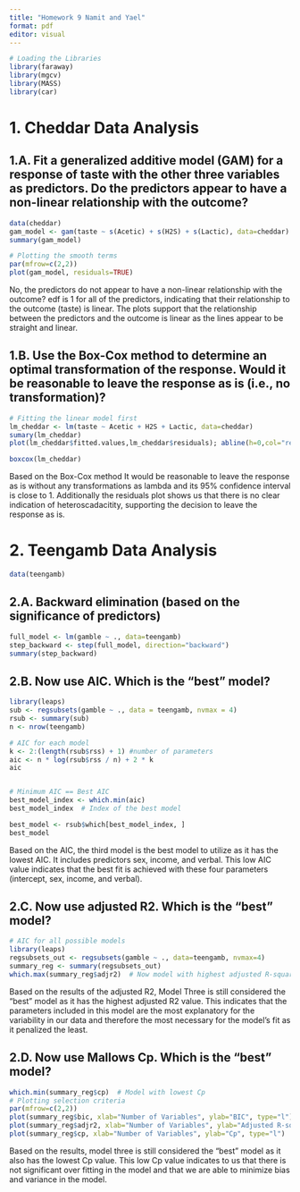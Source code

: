 ```yaml
---
title: "Homework 9 Namit and Yael"
format: pdf
editor: visual
---
```


```r
# Loading the Libraries
library(faraway)
library(mgcv)
library(MASS)
library(car)
```

# 1. Cheddar Data Analysis

## 1.A. Fit a generalized additive model (GAM) for a response of taste with the other three variables as predictors. Do the predictors appear to have a non-linear relationship with the outcome?

```r
data(cheddar)
gam_model <- gam(taste ~ s(Acetic) + s(H2S) + s(Lactic), data=cheddar)
summary(gam_model)

# Plotting the smooth terms
par(mfrow=c(2,2))
plot(gam_model, residuals=TRUE)
```

No, the predictors do not appear to have a non-linear relationship with the outcome? edf is 1 for all of the predictors, indicating that their relationship to the outcome (taste) is linear. The plots support that the relationship between the predictors and the outcome is linear as the lines appear to be straight and linear.

## 1.B. Use the Box-Cox method to determine an optimal transformation of the response. Would it be reasonable to leave the response as is (i.e., no transformation)?

```r
# Fitting the linear model first
lm_cheddar <- lm(taste ~ Acetic + H2S + Lactic, data=cheddar)
sumary(lm_cheddar)
plot(lm_cheddar$fitted.values,lm_cheddar$residuals); abline(h=0,col="red")

boxcox(lm_cheddar)
```

Based on the Box-Cox method It would be reasonable to leave the response as is without any transformations as lambda and its 95% confidence interval is close to 1. Additionally the residuals plot shows us that there is no clear indication of heteroscadacitity, supporting the decision to leave the response as is.

# 2. Teengamb Data Analysis

```r
data(teengamb)
```

## 2.A. Backward elimination (based on the significance of predictors)

```r
full_model <- lm(gamble ~ ., data=teengamb)
step_backward <- step(full_model, direction="backward")
summary(step_backward)
```

## 2.B. Now use AIC. Which is the "best" model?

```r
library(leaps)
sub <- regsubsets(gamble ~ ., data = teengamb, nvmax = 4)
rsub <- summary(sub)
n <- nrow(teengamb)

# AIC for each model
k <- 2:(length(rsub$rss) + 1) #number of parameters
aic <- n * log(rsub$rss / n) + 2 * k
aic


# Minimum AIC == Best AIC
best_model_index <- which.min(aic)
best_model_index  # Index of the best model

best_model <- rsub$which[best_model_index, ]
best_model
```

Based on the AIC, the third model is the best model to utilize as it has the lowest AIC. It includes predictors sex, income, and verbal. This low AIC value indicates that the best fit is achieved with these four parameters (intercept, sex, income, and verbal).

## 2.C. Now use adjusted R2. Which is the "best" model?

```r
# AIC for all possible models
library(leaps)
regsubsets_out <- regsubsets(gamble ~ ., data=teengamb, nvmax=4)
summary_reg <- summary(regsubsets_out)
which.max(summary_reg$adjr2)  # Now model with highest adjusted R-squared
```

Based on the results of the adjusted R2, Model Three is still considered the "best" model as it has the highest adjusted R2 value. This indicates that the parameters included in this model are the most explanatory for the variability in our data and therefore the most necessary for the model's fit as it penalized the least.

## 2.D. Now use Mallows Cp. Which is the "best" model?

```r
which.min(summary_reg$cp)  # Model with lowest Cp
# Plotting selection criteria
par(mfrow=c(2,2))
plot(summary_reg$bic, xlab="Number of Variables", ylab="BIC", type="l")
plot(summary_reg$adjr2, xlab="Number of Variables", ylab="Adjusted R-squared", type="l")
plot(summary_reg$cp, xlab="Number of Variables", ylab="Cp", type="l")
```

Based on the results, model three is still considered the "best" model as it also has the lowest Cp value. This low Cp value indicates to us that there is not significant over fitting in the model and that we are able to minimize bias and variance in the model.
